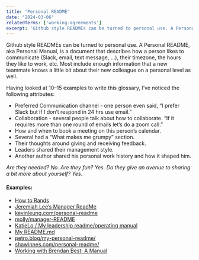 ```yaml
---
title: "Personal README"
date: "2024-03-06"
relatedTerms: ['working-agreements']
excerpt: 'Github style READMEs can be turned to personal use. A Personal README, aka Personal'
---
```


Github style READMEs can be turned to personal use. A Personal README, aka Personal Manual, is a document that describes how a person likes to communicate (Slack, email, text message, …), their timezone, the hours they like to work, etc. Most include enough information that a new teammate knows a little bit about their new colleague on a personal level as well.

Having looked at 10–15 examples to write this glossary, I’ve noticed the following attributes:

- Preferred Communication channel - one person even said, “I prefer Slack but if I don’t respond in 24 hrs use email.”
- Collaboration - several people talk about how to collaborate. “If it requires more than one round of emails let’s do a zoom call.”
- How and when to book a meeting on this person’s calendar.
- Several had a “What makes me grumpy” section.
- Their thoughts around giving and receiving feedback.
- Leaders shared their management style.
- Another author shared his personal work history and how it shaped him.

_Are they needed? No. Are they fun? Yes. Do they give an avenue to sharing a bit more about yourself? Yes._

#### Examples:

- [How to Rands](external:https://randsinrepose.com/archives/how-to-rands/)
- [Jeremiah Lee’s Manager ReadMe](external:https://www.jeremiahlee.com/posts/manager-readme/)
- [kevinleung.com/personal-readme](external:https://kevinleung.com/personal-readme/)
- [molly/manager-README](external:https://github.com/molly/manager-README)
- [KatieLo / My leadership readme/operating manual](external:https://github.com/KatieLo/README)
- [My README.md](external:https://medium.com/@mikekleiman/my-readme-md-35bd0197a5c5)
- [petro.blog/my-personal-readme/](external:https://petro.blog/my-personal-readme-13287f18223d)
- [shawinnes.com/personal-readme/](external:https://shawinnes.com/personal-readme/)
- [Working with Brendan Best: A Manual](external:https://www.rocketsurgery.ca/static/media/brendan-best/Brendan%20Best%20Manual%20aka%20Working%20With%20Me.PDF)

